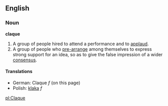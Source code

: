 ==English==
===Noun===
'''claque'''

# A group of people hired to attend a performance and to [[applaud]].
# A group of people who [[pre-arrange]] among themselves to express strong support for an idea, so as to give the false impression of a wider [[consensus]].

====Translations====
*German: Claque ''f'' (on this page)
*Polish: [[klaka]] ''f''

[[pl:Claque]]
